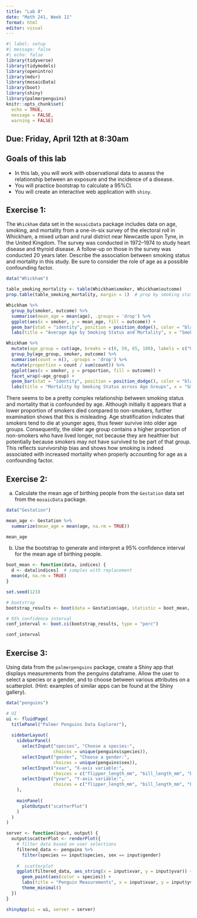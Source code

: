 ```yaml
---
title: "Lab 8"
date: "Math 241, Week 11"
format: html
editor: visual
---
```


```r
#| label: setup
#| message: false
#| echo: false
library(tidyverse)
library(tidymodels)
library(openintro)
library(mdsr)
library(mosaicData)
library(boot)
library(shiny)
library(palmerpenguins)
knitr::opts_chunk$set(
  echo = TRUE,
  message = FALSE,
  warning = FALSE)
```

## Due: Friday, April 12th at 8:30am

## Goals of this lab

-   In this lab, you will work with observational data to assess the relationship between an exposure and the incidence of a disease.
-   You will practice bootstrap to calculate a 95%CI.
-   You will create an interactive web application with `shiny`.

## Exercise 1:

The `Whickham` data set in the `mosaicData` package includes data on age, smoking, and mortality from a one-in-six survey of the electoral roll in Whickham, a mixed urban and rural district near Newcastle upon Tyne, in the United Kingdom. The survey was conducted in 1972--1974 to study heart disease and thyroid disease. A follow-up on those in the survey was conducted 20 years later. Describe the association between smoking status and mortality in this study. Be sure to consider the role of age as a possible confounding factor.

```r
data("Whickham")
```

```r
table_smoking_mortality <- table(Whickham$smoker, Whickham$outcome)
prop.table(table_smoking_mortality, margin = 1)  # prop by smoking status
```

```r
Whickham %>%
  group_by(smoker, outcome) %>%
  summarise(mean_age = mean(age), .groups = 'drop') %>%
  ggplot(aes(x = smoker, y = mean_age, fill = outcome)) +
  geom_bar(stat = "identity", position = position_dodge(), color = "black") +
  labs(title = "Average Age by Smoking Status and Mortality", x = "Smoking Status", y = "Average Age")
```

```r
Whickham %>%
  mutate(age_group = cut(age, breaks = c(0, 50, 65, 100), labels = c("Under 50", "50-65", "Over 65"))) %>%
  group_by(age_group, smoker, outcome) %>%
  summarise(count = n(), .groups = 'drop') %>%
  mutate(proportion = count / sum(count)) %>%
  ggplot(aes(x = smoker, y = proportion, fill = outcome)) +
  facet_wrap(~age_group) +
  geom_bar(stat = "identity", position = position_dodge(), color = "black") +
  labs(title = "Mortality by Smoking Status across Age Groups", x = "Smoking Status", y = "Proportion")
```

There seems to be a pretty complex relationship between smoking status and mortality that is confounded by age. Although initially it appears that a lower proportion of smokers died compared to non-smokers, further examination shows that this is misleading. Age stratification indicates that smokers tend to die at younger ages, thus fewer survive into older age groups. Consequently, the older age group contains a higher proportion of non-smokers who have lived longer, not because they are healthier but potentially because smokers may not have survived to be part of that group. This reflects survivorship bias and shows how smoking is indeed associated with increased mortality when properly accounting for age as a confounding factor.

## Exercise 2:

a)  Calculate the mean age of birthing people from the `Gestation` data set from the `mosaicData` package.

```r
data("Gestation")

mean_age <- Gestation %>%
  summarize(mean_age = mean(age, na.rm = TRUE))

mean_age
```

b)  Use the bootstrap to generate and interpret a 95% confidence interval for the mean age of birthing people.

```r
boot_mean <- function(data, indices) {
  d <- data[indices]  # samples with replacement
  mean(d, na.rm = TRUE) 
}

set.seed(123)

# bootstrap
bootstrap_results <- boot(data = Gestation$age, statistic = boot_mean, R = 1000)

# 95% confidence interval
conf_interval <- boot.ci(bootstrap_results, type = "perc")

conf_interval
```

## Exercise 3:

Using data from the `palmerpenguins` package, create a Shiny app that displays measurements from the penguins dataframe. Allow the user to select a species or a gender, and to choose between various attributes on a scatterplot. (Hint: examples of similar apps can be found at the Shiny gallery).

```r
data("penguins")

# UI
ui <- fluidPage(
  titlePanel("Palmer Penguins Data Explorer"),
  
  sidebarLayout(
    sidebarPanel(
      selectInput("species", "Choose a species:",
                  choices = unique(penguins$species)),
      selectInput("gender", "Choose a gender:",
                  choices = unique(penguins$sex)),
      selectInput("xvar", "X-axis variable:",
                  choices = c("flipper_length_mm", "bill_length_mm", "bill_depth_mm", "body_mass_g")),
      selectInput("yvar", "Y-axis variable:",
                  choices = c("flipper_length_mm", "bill_length_mm", "bill_depth_mm", "body_mass_g"))
    ),
    
    mainPanel(
      plotOutput("scatterPlot")
    )
  )
)

server <- function(input, output) {
  output$scatterPlot <- renderPlot({
    # filter data based on user selections
    filtered_data <- penguins %>%
      filter(species == input$species, sex == input$gender)
    
    #  scatterplot
    ggplot(filtered_data, aes_string(x = input$xvar, y = input$yvar)) +
      geom_point(aes(color = species)) +
      labs(title = "Penguin Measurements", x = input$xvar, y = input$yvar) +
      theme_minimal()
  })
}

shinyApp(ui = ui, server = server)
```
